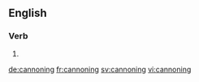 ==English==

===Verb===
{{head|en|present participle}}

# {{present participle of|cannon|lang=en|nocat=1}}

[[de:cannoning]]
[[fr:cannoning]]
[[sv:cannoning]]
[[vi:cannoning]]
